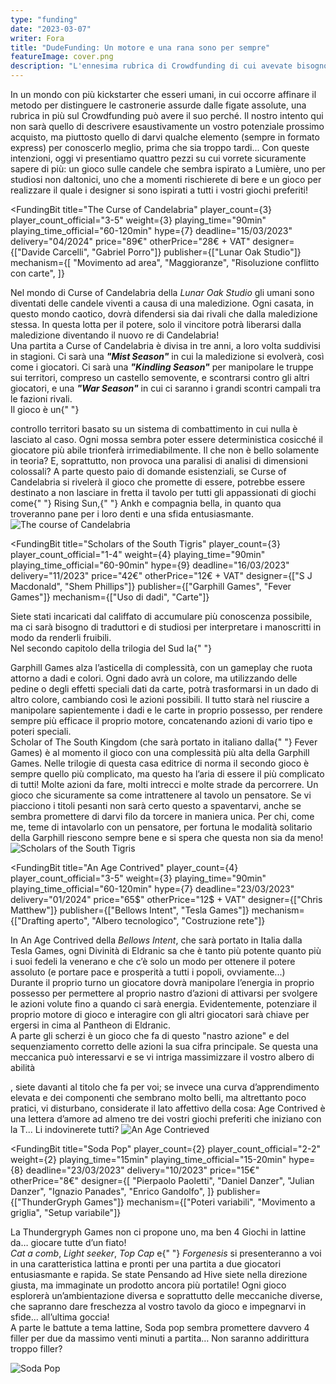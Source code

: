 ```yaml
---
type: "funding"
date: "2023-03-07"
writer: Fora
title: "DudeFunding: Un motore e una rana sono per sempre"
featureImage: cover.png
description: "L'ennesima rubrica di Crowdfunding di cui avevate bisogno senza saperlo!"
---
```


<FundingIntro>
  In un mondo con più kickstarter che esseri umani, in cui occorre affinare il
  metodo per distinguere le castronerie assurde dalle figate assolute, una
  rubrica in più sul Crowdfunding può avere il suo perché. Il nostro intento qui
  non sarà quello di descrivere esaustivamente un vostro potenziale prossimo
  acquisto, ma piuttosto quello di darvi qualche elemento (sempre in formato
  express) per conoscerlo meglio, prima che sia troppo tardi... Con queste
  intenzioni, oggi vi presentiamo quattro pezzi su cui vorrete sicuramente
  sapere di più: un gioco sulle candele che sembra ispirato a Lumière, uno per
  studiosi non daltonici, uno che a momenti rischierete di bere e un gioco per
  realizzare il quale i designer si sono ispirati a tutti i vostri giochi
  preferiti!
</FundingIntro>

<FundingBit
  title="The Curse of Candelabria"
  player_count={3}
  player_count_official="3-5"
  weight={3}
  playing_time="90min"
  playing_time_official="60-120min"
  hype={7}
  deadline="15/03/2023"
  delivery="04/2024"
  price="89€"
  otherPrice="28€ + VAT"
  designer={["Davide Carcelli", "Gabriel Porro"]}
  publisher={["Lunar Oak Studio"]}
  mechanism={[
    "Movimento ad area",
    "Maggioranze",
    "Risoluzione conflitto con carte",
  ]}
>
  Nel mondo di Curse of Candelabria della <em>Lunar Oak Studio</em> gli umani
  sono diventati delle candele viventi a causa di una maledizione. Ogni casata,
  in questo mondo caotico, dovrà difendersi sia dai rivali che dalla maledizione
  stessa. In questa lotta per il potere, solo il vincitore potrà liberarsi dalla
  maledizione diventando il nuovo re di Candelabria! <br />
  Una partita a Curse of Candelabria è divisa in tre anni, a loro volta suddivisi
  in stagioni. Ci sarà una <em>
    <strong>"Mist Season"</strong>
  </em> in cui la maledizione si evolverà, così come i giocatori. Ci sarà una <em>
    <strong>"Kindling Season"</strong>
  </em> per manipolare le truppe sui territori, compreso un castello semovente, e
  scontrarsi contro gli altri giocatori, e una <em>
    <strong>"War Season"</strong>
  </em> in cui ci saranno i grandi scontri campali tra le fazioni rivali. <br />
  Il gioco è un{" "}
  <Link to="/mechanisms/controllo-territori">controllo territori</Link> basato
  su un sistema di combattimento in cui nulla è lasciato al caso. Ogni mossa
  sembra poter essere deterministica cosicché il giocatore più abile trionferà
  irrimediabilmente. Il che non è bello solamente in teoria? E, soprattutto, non
  provoca una paralisi di analisi di dimensioni colossali? A parte questo paio
  di domande esistenziali, se Curse of Candelabria si rivelerà il gioco che
  promette di essere, potrebbe essere destinato a non lasciare in fretta il
  tavolo per tutti gli appassionati di giochi come{" "}
  <Link to="/reviews/rising-sun">Rising Sun</Link>,{" "}
  <Link to="/reviews/ankh">Ankh</Link> e compagnia bella, in quanto qua
  troveranno pane per i loro denti e una sfida entusiasmante.
</FundingBit>

<img src="game1.png?t=1" alt="The course of Candelabria" />

<RandomLink
  title="The course of Candelabria"
  link="https://www.kickstarter.com/projects/lunaroakstudio/the-curse-of-candelabria-0?ref=section-homepage-view-more-recommendations-p1/"
  small
/>

<FundingBit
  title="Scholars of the South Tigris"
  player_count={3}
  player_count_official="1-4"
  weight={4}
  playing_time="90min"
  playing_time_official="60-90min"
  hype={9}
  deadline="16/03/2023"
  delivery="11/2023"
  price="42€"
  otherPrice="12€ + VAT"
  designer={["S J Macdonald", "Shem Phillips"]}
  publisher={["Garphill Games", "Fever Games"]}
  mechanism={["Uso di dadi", "Carte"]}
>
  Siete stati incaricati dal califfato di accumulare più conoscenza possibile,
  ma ci sarà bisogno di traduttori e di studiosi per interpretare i manoscritti
  in modo da renderli fruibili.
  <br />
  Nel secondo capitolo della trilogia del Sud la{" "}
  <Link to="/publishers/garphill-games">Garphill Games</Link> alza l’asticella
  di complessità, con un gameplay che ruota attorno a dadi e colori. Ogni dado
  avrà un colore, ma utilizzando delle pedine o degli effetti speciali dati da
  carte, potrà trasformarsi in un dado di altro colore, cambiando così le azioni
  possibili. Il tutto starà nel riuscire a manipolare sapientemente i dadi e le
  carte in proprio possesso, per rendere sempre più efficace il proprio motore,
  concatenando azioni di vario tipo e poteri speciali.
  <br />
  Scholar of The South Kingdom (che sarà portato in italiano dalla{" "}
  <Link to="/publishers/fever-games">Fever Games</Link>) è al momento il gioco
  con una complessità più alta della Garphill Games. Nelle trilogie di questa
  casa editrice di norma il secondo gioco è sempre quello più complicato, ma
  questo ha l’aria di essere il più complicato di tutti! Molte azioni da fare,
  molti intrecci e molte strade da percorrere. Un gioco che sicuramente sa come
  intrattenere al tavolo un pensatore. Se vi piacciono i titoli pesanti non sarà
  certo questo a spaventarvi, anche se sembra promettere di darvi filo da
  torcere in maniera unica. Per chi, come me, teme di intavolarlo con un
  pensatore, per fortuna le modalità solitario della Garphill riescono sempre
  bene e si spera che questa non sia da meno!
</FundingBit>

<img src="game2.png?t=1" alt="Scholars of the South Tigris" />

<RandomLink
  title="Scholars of the South Tigris"
  link="https://www.kickstarter.com/projects/shem/scholars-of-the-south-tigris"
  small
/>

<FundingBit
  title="An Age Contrived"
  player_count={4}
  player_count_official="3-5"
  weight={3}
  playing_time="90min"
  playing_time_official="60-120min"
  hype={7}
  deadline="23/03/2023"
  delivery="01/2024"
  price="65$"
  otherPrice="12$ + VAT"
  designer={["Chris Matthew"]}
  publisher={["Bellows Intent", "Tesla Games"]}
  mechanism={["Drafting aperto", "Albero tecnologico", "Costruzione rete"]}
>
  In An Age Contrived della <em>Bellows Intent</em>, che sarà portato in Italia
  dalla <Link to="/publishers/tesla-games">Tesla Games</Link>, ogni Divinità di
  Eldranic sa che è tanto più potente quanto più i suoi fedeli la venerano e che
  c’è solo un modo per ottenere il potere assoluto (e portare pace e prosperità
  a tutti i popoli, ovviamente...) <br />
  Durante il proprio turno un giocatore dovrà manipolare l’energia in proprio possesso
  per permettere al proprio nastro d’azioni di attivarsi per svolgere le azioni volute
  fino a quando ci sarà energia. Evidentemente, potenziare il proprio motore di gioco
  e interagire con gli altri giocatori sarà chiave per ergersi in cima al Pantheon
  di Eldranic. <br />A parte gli scherzi è un gioco che fa di questo "nastro azione"
  e del sequenziamento corretto delle azioni la sua cifra principale. Se questa una
  meccanica può interessarvi e se vi intriga massimizzare il vostro <Link to="/mechanisms/albero-tecnologico">
    albero di abilità
  </Link>, siete davanti al titolo che fa per voi; se invece una curva d’apprendimento
  elevata e dei componenti che sembrano molto belli, ma altrettanto poco pratici,
  vi disturbano, considerate il lato affettivo della cosa: Age Contrived è una lettera
  d’amore ad almeno tre dei vostri giochi preferiti che iniziano con la T... Li indovinerete
  tutti?
</FundingBit>

<img src="game3.png?t=1" alt="An Age  Contrieved" />

<RandomLink
  title="An Age of Contrieved"
  link="https://www.kickstarter.com/projects/bellowsintent/an-age-contrived"
  small
/>

<FundingBit
  title="Soda Pop"
  player_count={2}
  player_count_official="2-2"
  weight={2}
  playing_time="15min"
  playing_time_official="15-20min"
  hype={8}
  deadline="23/03/2023"
  delivery="10/2023"
  price="15€"
  otherPrice="8€"
  designer={[
    "Pierpaolo Paoletti",
    "Daniel Danzer",
    "Julian Danzer",
    "Ignazio Panades",
    "Enrico Gandolfo",
  ]}
  publisher={["ThunderGryph Games"]}
  mechanism={["Poteri variabili", "Movimento a griglia", "Setup variabile"]}
>
  La <Link to="/publishers/thundergryph-games">Thundergryph Games</Link> non ci
  propone uno, ma ben 4 Giochi in lattine da… giocare tutte d’un fiato!
  <br />
  <em>Cat a comb</em>, <em>Light seeker</em>, <em> Top Cap </em> e{" "}
  <em>Forgenesis</em> si presenteranno a voi in una caratteristica lattina e
  pronti per una partita a due giocatori entusiasmante e rapida. Se state
  Pensando ad <Link to="/reviews/hive/">Hive</Link> siete nella direzione
  giusta, ma immaginate un prodotto ancora più portatile! Ogni gioco esplorerà
  un’ambientazione diversa e soprattutto delle meccaniche diverse, che sapranno
  dare freschezza al vostro tavolo da gioco e impegnarvi in sfide... all’ultima
  goccia! <br />A parte le battute a tema lattine, Soda pop sembra promettere
  davvero 4 filler per due da massimo venti minuti a partita… Non saranno
  addirittura troppo filler?
</FundingBit>

<img src="game4.png?t=1" alt="Soda Pop" />

<RandomLink
  title="Soda Pop"
  link="https://www.backerkit.com/c/thundergryph/soda-pop-collection"
  small
/>
